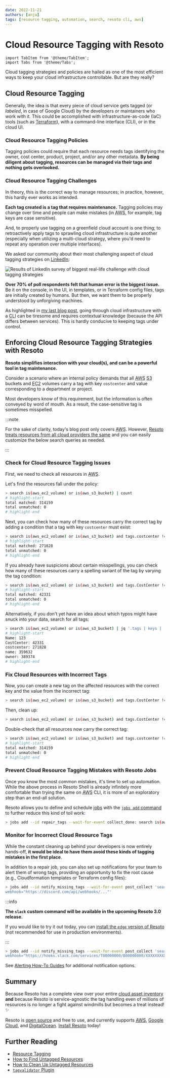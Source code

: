 ```yaml
---
date: 2022-11-21
authors: [anja]
tags: [resource tagging, automation, search, resoto cli, aws]
---
```


# Cloud Resource Tagging with Resoto

```mdx-code-block
import TabItem from '@theme/TabItem';
import Tabs from '@theme/Tabs';
```

Cloud tagging strategies and policies are hailed as one of the most efficient ways to keep your cloud infrastructure controllable. But are they really?

## Cloud Resource Tagging

Generally, the idea is that every piece of cloud service gets tagged (or _labeled_, in case of Google Cloud) by the developers or maintainers who work with it. This could be accomplished with infrastructure-as-code (IaC) tools (such as [Terraform](https://registry.terraform.io/providers/hashicorp/aws/latest/docs/guides/resource-tagging)), with a command-line interface (CLI), or in the cloud UI.

### Cloud Resource Tagging Policies

Tagging policies could require that each resource needs tags identifying the owner, cost center, product, project, and/or any other metadata. **By being diligent about tagging, resources can be managed via their tags and nothing gets overlooked.**

### Cloud Resource Tagging Challenges

In theory, this is the correct way to manage resources; in practice, however, this hardly ever works as intended.

**Each tag created is a tag that requires maintenance.** Tagging policies may change over time and people can make mistakes (in <abbr title="Amazon Web Services">AWS</abbr>, for example, tag keys are case sensitive).

And, to properly use tagging on a greenfield cloud account is one thing; to retroactively apply tags to sprawling cloud infrastructure is quite another (especially when utilizing a multi-cloud strategy, where you'd need to repeat any operation over multiple interfaces).

<!--truncate-->

We asked our community about their most challenging aspect of cloud tagging strategies on [LinkedIn](https://linkedin.com/feed/update/urn:li:activity:6987739499686428672):

![Results of LinkedIn survey of biggest real-life challenge with cloud tagging strategies](./img/linkedinpoll.png)

**Over 70% of poll respondents felt that human error is the biggest issue.** Be it on the console, in the UI, in templates, or in Terraform config files, tags are initially created by humans. But then, we want them to be properly understood by unforgiving machines.

As highlighted in [my last blog post](../solving-cloud-resource-management-challenges-with-resoto/index.mdx), going through cloud infrastructure with a <abbr title="command-line interface">CLI</abbr> can be tiresome and requires contextual knowledge (because the API differs between services). This is hardly conducive to keeping tags under control.

## Enforcing Cloud Resource Tagging Strategies with Resoto

**Resoto simplifies interaction with your cloud(s), and can be a powerful tool in tag maintenance.**

Consider a scenario where an internal policy demands that all <abbr title="Amazon Web Services">AWS</abbr> <abbr title="Simple Storage Service">S3</abbr> buckets and <abbr title="Elastic Compute Cloud">EC2</abbr> volumes carry a tag with key `costcenter` and value corresponding to a department or project.

Most developers know of this requirement, but the information is often conveyed by word of mouth. As a result, the case-sensitive tag is sometimes misspelled.

:::note

For the sake of clarity, today's blog post only covers <abbr title="Amazon Web Services">AWS</abbr>. However, [Resoto treats resources from all cloud providers the same](../multi-cloud-resource-management-with-resoto/index.mdx) and you can easily customize the below search queries as needed.

:::

### Check for Cloud Resource Tagging Issues

First, we need to check all resources in <abbr title="Amazon Web Services">AWS</abbr>.

Let's find the resources fall under the policy:

```bash title="Search for all resources that are EC2 Volumes or S3 Buckets, and count them"
> search is(aws_ec2_volume) or is(aws_s3_bucket) | count
# highlight-start
​total matched: 314159
​total unmatched: 0
# highlight-end
```

Next, you can check how many of these resources carry the correct tag by adding a condition that a tag with key `costcenter` must exist:

```bash title="Add the condition that a tag with key 'costcenter' must exist"
> search is(aws_ec2_volume) or is(aws_s3_bucket) and tags.costcenter != null | count
# highlight-start
​total matched: 271828
​total unmatched: 0
# highlight-end
```

If you already have suspicions about certain misspellings, you can check how many of these resources carry a spelling variant of the tag by varying the tag condition:

```bash title="Add the condition that a tag with key 'CostCenter' must exist"
> search is(aws_ec2_volume) or is(aws_s3_bucket) and tags.CostCenter != null | count
# highlight-start
​total matched: 42331
​total unmatched: 0
# highlight-end
```

Alternatively, if you don't yet have an idea about which typos might have snuck into your data, search for all tags:

```bash title="Search for all tags of all resources and count how often they occur"
> search is(aws_ec2_volume) or is(aws_s3_bucket) | jq '.tags | keys | .[] | {name:.}' | flatten | count /name
# highlight-start
​Name: 123
​CostCenter: 42331
​costcenter: 271828
​name: 359632
​owner: 389374
# highlight-end
```

### Fix Cloud Resources with Incorrect Tags

Now, you can create a new tag on the affected resources with the correct key and the value from the incorrect tag:

```bash title="Add a new tag to resources, taking the value from the existing tag"
> search is(aws_ec2_volume) or is(aws_s3_bucket) and tags.CostCenter != null | tag update costcenter {tags.CostCenter}
```

Then, clean up:

```bash title="Delete the incorrect tag"
> search is(aws_ec2_volume) or is(aws_s3_bucket) and tags.CostCenter != null | tag delete CostCenter
```

Double-check that all resources now carry the correct tag:

```bash title="Count resources that are EC2 Volumes or S3 Buckets that don't have a 'costcenter' tag"
> search is(aws_ec2_volume) or is(aws_s3_bucket) and tags.costcenter != null | count
# highlight-start
​total matched: 314159
​total unmatched: 0
# highlight-end
```

### Prevent Cloud Resource Tagging Mistakes with Resoto Jobs

Once you know the most common mistakes, it's time to set up automation. While the above process in Resoto Shell is already infinitely more comfortable than trying the same on <abbr title="Amazon Web Services">AWS</abbr> CLI, it is more of an exploratory step than an end-all solution.

Resoto allows you to define and schedule [jobs](/docs/concepts/automation#jobs) with the [`jobs add` command](/docs/reference/cli/action-commands/job/add) to further reduce this kind of toil work:

```bash title="Create a job with the id 'repair_tags' that executes after the 'collect_done' event and runs the command to add a new tag to resources"
> jobs add --id repair_tags --wait-for-event collect_done: search is(aws_ec2_volume) or is(aws_s3_bucket) and tags.CostCenter != null | tag update costcenter {tags.CostCenter}
```

### Monitor for Incorrect Cloud Resource Tags

While the constant cleaning up behind your developers is now entirely hands-off, **it would be ideal to have them avoid these kinds of tagging mistakes in the first place**.

In addition to a repair job, you can also set up notifications for your team to alert them of wrong tags, providing an opportunity to fix the root cause (e.g., Cloudformation templates or Terraform config files):

<Tabs>

<TabItem value="discord" label="Discord">

```bash title="Create a job to send notifications of untagged resources to Discord"
> jobs add --id notify_missing_tags --wait-for-event post_collect 'search is(aws_ec2_volume) or is(aws_s3_bucket) and tags.costcenter = null | discord title="Resources missing `costcenter` tag"
webhook="https://discord.com/api/webhooks/..."'
```

</TabItem>

<TabItem value="slack" label="Slack">

:::info

**The `slack` custom command will be available in the upcoming Resoto 3.0 release.**

If you would like to try it out today, you can [install the `edge` version of Resoto](/docs/edge/getting-started/install-resoto) (not recommended for use in production environments).

:::

```bash title="Create a job to send notifications of untagged resources to Slack"
> jobs add --id notify_missing_tags --wait-for-event post_collect 'search is(aws_ec2_volume) or is(aws_s3_bucket) and tags.costcenter = null | slack title="Resources missing `costcenter` tag"
webhook="https://hooks.slack.com/services/T00000000/B00000000/XXXXXXXXXXXXXXXXXXXXXXXX"'
```

</TabItem>

</Tabs>

See [Alerting How-To Guides](/docs/how-to-guides/alerting) for additional notification options.

## Summary

Because Resoto has a complete view over your entire [cloud asset inventory](../cloud-asset-inventory/index.mdx) **and** because Resoto is service-agnostic the tag handling even of millions of resources is no longer a fight against windmills but becomes a treat instead! ✨

Resoto is [open source](https://github.com/someengineering/resoto/blob/main/LICENSE) and free to use, and currently supports [<abbr title="Amazon Web Services">AWS</abbr>](/docs/how-to-guides/data-sources/collect-aws-resource-data), [Google Cloud](/docs/how-to-guides/data-sources/collect-google-cloud-resource-data), and [DigitalOcean](/docs/how-to-guides/data-sources/collect-digitalocean-resource-data). [Install Resoto](/docs/getting-started/install-resoto) today!

## Further Reading

- [Resource Tagging](/docs/concepts/resource-management/tagging)
- [How to Find Untagged Resources](/docs/how-to-guides/search/find-untagged-resources)
- [How to Clean Up Untagged Resources](/docs/how-to-guides/cleanup/clean-up-untagged-resources)
- [`tagvalidator` Plugin](/docs/reference/components/plugins/tagvalidator)
